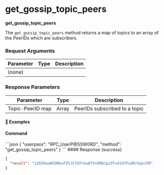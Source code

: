 
# get\_gossip\_topic\_peers

**get\_gossip\_topic\_peers**

The `get_gossip_topic_peers` method returns a map of topics to an array of the PeerIDs which are subscribers.

### Request Arguments

| Parameter | Type | Description |
| --------- | ---- | ----------- |
| (none)    |      |             |

### Response Parameters

| Parameter        | Type  | Description                   |
| ---------------- | ----- | ----------------------------- |
| Topic-PeerID map | Array | PeerIDs subscribed to a topic |

#### 📌 Examples

#### Command

<CodeGroup title="" tag="POST" label="get_gossip_topic_peers" mm2MethodDecorate="true">
  ```json
  {
    "userpass": "RPC_UserP@SSW0RD",
    "method": "get_gossip_topic_peers"
  }
  ```
</CodeGroup>

<CollapsibleSection expandedText="Hide Response" collapsedText="Show Response">
  #### Response (success)

  ```json
  {
    "result": "12D3KooWS9MeuFZhJCfQTntwbTVnXMAJpz9Tvd1XYFuURrGqnJVR"
  }
  ```
</CollapsibleSection>
